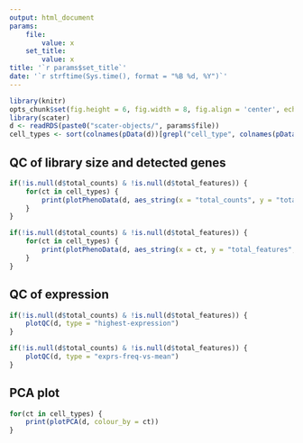 ```yaml
---
output: html_document
params:
    file:
        value: x
    set_title:
        value: x
title: '`r params$set_title`'
date: '`r strftime(Sys.time(), format = "%B %d, %Y")`'
---
```


```r
library(knitr)
opts_chunk$set(fig.height = 6, fig.width = 8, fig.align = 'center', echo = FALSE)
library(scater)
d <- readRDS(paste0("scater-objects/", params$file))
cell_types <- sort(colnames(pData(d))[grepl("cell_type", colnames(pData(d)))])
```

## QC of library size and detected genes

```r
if(!is.null(d$total_counts) & !is.null(d$total_features)) {
    for(ct in cell_types) {
        print(plotPhenoData(d, aes_string(x = "total_counts", y = "total_features", colour = ct)))
    }
}
```

```r
if(!is.null(d$total_counts) & !is.null(d$total_features)) {
    for(ct in cell_types) {
        print(plotPhenoData(d, aes_string(x = ct, y = "total_features", colour = "log10_total_counts")))
    }
}
```

## QC of expression

```r
if(!is.null(d$total_counts) & !is.null(d$total_features)) {
    plotQC(d, type = "highest-expression")
}
```

```r
if(!is.null(d$total_counts) & !is.null(d$total_features)) {
    plotQC(d, type = "exprs-freq-vs-mean")
}
```

## PCA plot
```r
for(ct in cell_types) {
    print(plotPCA(d, colour_by = ct))
}
```
